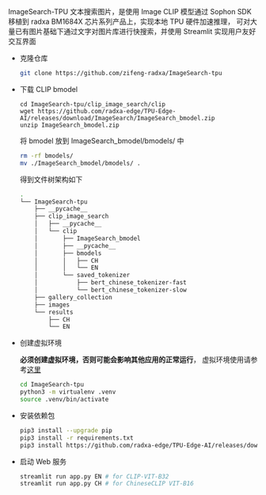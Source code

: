 ImageSearch-TPU 文本搜索图片，是使用 Image CLIP 模型通过 Sophon SDK 移植到 radxa BM1684X 芯片系列产品上，实现本地 TPU 硬件加速推理，
可对大量已有图片基础下通过文字对图片库进行快搜索，并使用 Streamlit 实现用户友好交互界面

- 克隆仓库

  ```bash
  git clone https://github.com/zifeng-radxa/ImageSearch-tpu
  ```

- 下载 CLIP bmodel

  ```bahs
  cd ImageSearch-tpu/clip_image_search/clip
  wget https://github.com/radxa-edge/TPU-Edge-AI/releases/download/ImageSearch/ImageSearch_bmodel.zip
  unzip ImageSearch_bmodel.zip
  ```

  将 bmodel 放到 ImageSearch_bmodel/bmodels/ 中

  ```bash
  rm -rf bmodels/
  mv ./ImageSearch_bmodel/bmodels/ .
  ```

  得到文件树架构如下

  ```bash
  .
  └── ImageSearch-tpu
      ├── __pycache__
      ├── clip_image_search
      │   ├── __pycache__
      │   └── clip
      │       ├── ImageSearch_bmodel
      │       ├── __pycache__
      │       ├── bmodels
      │       │   ├── CH
      │       │   └── EN
      │       └── saved_tokenizer
      │           ├── bert_chinese_tokenizer-fast
      │           └── bert_chinese_tokenizer-slow
      ├── gallery_collection
      ├── images
      └── results
          ├── CH
          └── EN
  ```

- 创建虚拟环境

  **必须创建虚拟环境，否则可能会影响其他应用的正常运行**， 虚拟环境使用请参考[这里](../app-development/virtualenv_usage)

  ```bash
  cd ImageSearch-tpu
  python3 -m virtualenv .venv
  source .venv/bin/activate
  ```

- 安装依赖包

  ```bash
  pip3 install --upgrade pip
  pip3 install -r requirements.txt
  pip3 install https://github.com/radxa-edge/TPU-Edge-AI/releases/download/v0.1.0/tpu_perf-1.2.31-py3-none-manylinux2014_aarch64.whl
  ```

- 启动 Web 服务
  ```bash
  streamlit run app.py EN # for CLIP-VIT-B32
  streamlit run app.py CH # for ChineseCLIP VIT-B16
  ```
